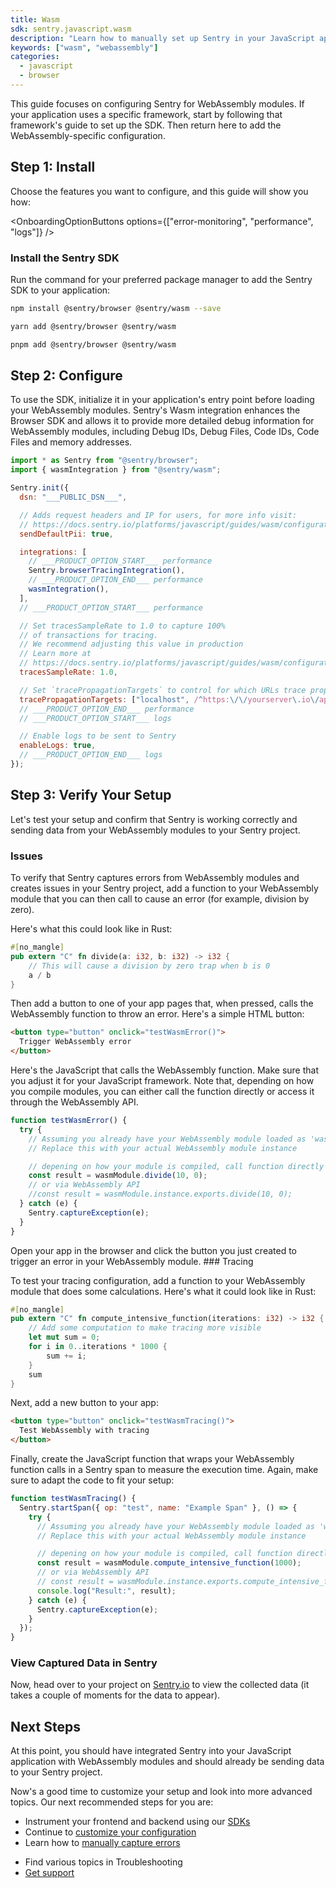 ```yaml
---
title: Wasm
sdk: sentry.javascript.wasm
description: "Learn how to manually set up Sentry in your JavaScript application with WebAssembly modules and capture your first errors."
keywords: ["wasm", "webassembly"]
categories:
  - javascript
  - browser
---
```


<Alert title="Are you using a JavaScript framework?">
  This guide focuses on configuring Sentry for WebAssembly modules. If your
  application uses a specific framework, start by following that framework's
  guide to set up the SDK. Then return here to add the WebAssembly-specific
  configuration.
</Alert>

<PlatformContent includePath="getting-started-prerequisites" />

## Step 1: Install

Choose the features you want to configure, and this guide will show you how:

<OnboardingOptionButtons
  options={["error-monitoring", "performance", "logs"]}
/>

<PlatformContent includePath="getting-started-features-expandable" />

### Install the Sentry SDK

Run the command for your preferred package manager to add the Sentry SDK to your application:

```bash {tabTitle:npm}
npm install @sentry/browser @sentry/wasm --save
```

```bash {tabTitle:yarn}
yarn add @sentry/browser @sentry/wasm
```

```bash {tabTitle:pnpm}
pnpm add @sentry/browser @sentry/wasm
```

## Step 2: Configure

To use the SDK, initialize it in your application's entry point before loading your WebAssembly modules. Sentry's Wasm integration enhances the Browser SDK and allows it to provide more detailed debug information for WebAssembly modules, including Debug IDs, Debug Files, Code IDs, Code Files and memory addresses.

```javascript
import * as Sentry from "@sentry/browser";
import { wasmIntegration } from "@sentry/wasm";

Sentry.init({
  dsn: "___PUBLIC_DSN___",

  // Adds request headers and IP for users, for more info visit:
  // https://docs.sentry.io/platforms/javascript/guides/wasm/configuration/options/#sendDefaultPii
  sendDefaultPii: true,

  integrations: [
    // ___PRODUCT_OPTION_START___ performance
    Sentry.browserTracingIntegration(),
    // ___PRODUCT_OPTION_END___ performance
    wasmIntegration(),
  ],
  // ___PRODUCT_OPTION_START___ performance

  // Set tracesSampleRate to 1.0 to capture 100%
  // of transactions for tracing.
  // We recommend adjusting this value in production
  // Learn more at
  // https://docs.sentry.io/platforms/javascript/guides/wasm/configuration/options/#tracesSampleRate
  tracesSampleRate: 1.0,

  // Set `tracePropagationTargets` to control for which URLs trace propagation should be enabled
  tracePropagationTargets: ["localhost", /^https:\/\/yourserver\.io\/api/],
  // ___PRODUCT_OPTION_END___ performance
  // ___PRODUCT_OPTION_START___ logs

  // Enable logs to be sent to Sentry
  enableLogs: true,
  // ___PRODUCT_OPTION_END___ logs
});
```

## Step 3: Verify Your Setup

Let's test your setup and confirm that Sentry is working correctly and sending data from your WebAssembly modules to your Sentry project.

### Issues

To verify that Sentry captures errors from WebAssembly modules and creates issues in your Sentry project, add a function to your WebAssembly module that you can then call to cause an error (for example, division by zero).

Here's what this could look like in Rust:

```rust
#[no_mangle]
pub extern "C" fn divide(a: i32, b: i32) -> i32 {
    // This will cause a division by zero trap when b is 0
    a / b
}
```

Then add a button to one of your app pages that, when pressed, calls the WebAssembly function to throw an error. Here's a simple HTML button:

```html
<button type="button" onclick="testWasmError()">
  Trigger WebAssembly error
</button>
```

Here's the JavaScript that calls the WebAssembly function. Make sure that you adjust it for your JavaScript framework. Note that, depending on how you compile modules, you can either call the function directly or access it through the WebAssembly API.

```javascript
function testWasmError() {
  try {
    // Assuming you already have your WebAssembly module loaded as 'wasmModule'
    // Replace this with your actual WebAssembly module instance

    // depening on how your module is compiled, call function directly
    const result = wasmModule.divide(10, 0);
    // or via WebAssembly API
    //const result = wasmModule.instance.exports.divide(10, 0);
  } catch (e) {
    Sentry.captureException(e);
  }
}
```

<OnboardingOption optionId="performance" hideForThisOption>
  Open your app in the browser and click the button you just created to trigger
  an error in your WebAssembly module.
</OnboardingOption>

<PlatformContent includePath="getting-started-browser-sandbox-warning" />

<OnboardingOption optionId="performance">
### Tracing

To test your tracing configuration, add a function to your WebAssembly module that does some calculations. Here's what it could look like in Rust:

```rust
#[no_mangle]
pub extern "C" fn compute_intensive_function(iterations: i32) -> i32 {
    // Add some computation to make tracing more visible
    let mut sum = 0;
    for i in 0..iterations * 1000 {
        sum += i;
    }
    sum
}
```

Next, add a new button to your app:

```html
<button type="button" onclick="testWasmTracing()">
  Test WebAssembly with tracing
</button>
```

Finally, create the JavaScript function that wraps your WebAssembly function calls in a Sentry span to measure the execution time. Again, make sure to adapt the code to fit your setup:

```javascript
function testWasmTracing() {
  Sentry.startSpan({ op: "test", name: "Example Span" }, () => {
    try {
      // Assuming you already have your WebAssembly module loaded as 'wasmModule'
      // Replace this with your actual WebAssembly module instance

      // depening on how your module is compiled, call function directly
      const result = wasmModule.compute_intensive_function(1000);
      // or via WebAssembly API
      // const result = wasmModule.instance.exports.compute_intensive_function(1000);
      console.log("Result:", result);
    } catch (e) {
      Sentry.captureException(e);
    }
  });
}
```

</OnboardingOption>

### View Captured Data in Sentry

Now, head over to your project on [Sentry.io](https://sentry.io/) to view the collected data (it takes a couple of moments for the data to appear).

<PlatformContent includePath="getting-started-verify-locate-data" />

## Next Steps

At this point, you should have integrated Sentry into your JavaScript application with WebAssembly modules and should already be sending data to your Sentry project.

Now's a good time to customize your setup and look into more advanced topics. Our next recommended steps for you are:

- Instrument your frontend and backend using our [SDKs](/)
- Continue to [customize your configuration](/platforms/javascript/guides/wasm/configuration)
- Learn how to [manually capture errors](/platforms/javascript/guides/wasm/usage)

<Expandable permalink={false} title="Are you having problems setting up the SDK?">

- Find various topics in <PlatformLink to="/platforms/javascript/guides/wasm/troubleshooting">Troubleshooting</PlatformLink>
- [Get support](https://sentry.zendesk.com/hc/en-us/)

</Expandable>
